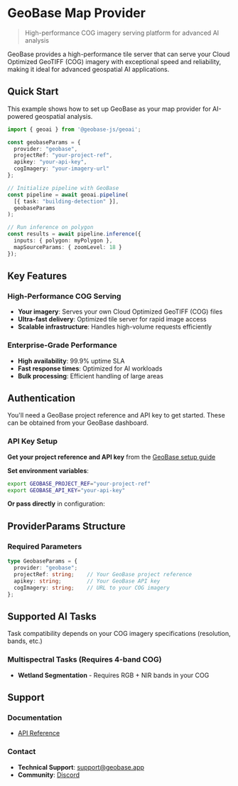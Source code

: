 
# GeoBase Map Provider

> High-performance COG imagery serving platform for advanced AI analysis

GeoBase provides a high-performance tile server that can serve your Cloud Optimized GeoTIFF (COG) imagery with exceptional speed and reliability, making it ideal for advanced geospatial AI applications.

## Quick Start

<Callout type="default" emoji="🚀">
  This example shows how to set up GeoBase as your map provider for AI-powered geospatial analysis.
</Callout>

```typescript
import { geoai } from '@geobase-js/geoai';

const geobaseParams = {
  provider: "geobase",
  projectRef: "your-project-ref",
  apikey: "your-api-key", 
  cogImagery: "your-imagery-url"
};

// Initialize pipeline with GeoBase
const pipeline = await geoai.pipeline(
  [{ task: "building-detection" }],
  geobaseParams
);

// Run inference on polygon
const results = await pipeline.inference({
  inputs: { polygon: myPolygon },
  mapSourceParams: { zoomLevel: 18 }
});
```

## Key Features

### High-Performance COG Serving
- **Your imagery**: Serves your own Cloud Optimized GeoTIFF (COG) files
- **Ultra-fast delivery**: Optimized tile server for rapid image access
- **Scalable infrastructure**: Handles high-volume requests efficiently

### Enterprise-Grade Performance
- **High availability**: 99.9% uptime SLA
- **Fast response times**: Optimized for AI workloads
- **Bulk processing**: Efficient handling of large areas

## Authentication

<Callout type="info" emoji="🔑">
  You'll need a GeoBase project reference and API key to get started. These can be obtained from your GeoBase dashboard.
</Callout>

### API Key Setup

**Get your project reference and API key** from the [GeoBase setup guide](https://docs.geobase.app/blueprints/shareable-maps-nextjs#environment-variables)

**Set environment variables**:
```bash
export GEOBASE_PROJECT_REF="your-project-ref"
export GEOBASE_API_KEY="your-api-key"
```

**Or pass directly** in configuration:

## ProviderParams Structure

### Required Parameters
```typescript
type GeobaseParams = {
  provider: "geobase";
  projectRef: string;    // Your GeoBase project reference
  apikey: string;        // Your GeoBase API key  
  cogImagery: string;    // URL to your COG imagery
};
```
## Supported AI Tasks

<Callout type="info" emoji="📊">
  Task compatibility depends on your COG imagery specifications (resolution, bands, etc.)
</Callout>

### Multispectral Tasks (Requires 4-band COG)
- **Wetland Segmentation** - Requires RGB + NIR bands in your COG

## Support

### Documentation
- [API Reference](https://docs.geobase.app/tileserver)

### Contact
- **Technical Support**: support@geobase.app
- **Community**: [Discord](https://discord.com/invite/4susZSj4bd)
